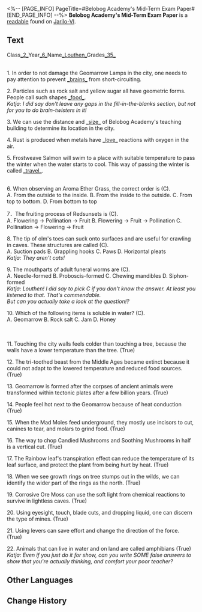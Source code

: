 <%-- [PAGE_INFO]
PageTitle=#Belobog Academy's Mid-Term Exam Paper#
[END_PAGE_INFO] --%>
{{Readable Infobox
|id           = 126
|partIds      = 190272
|title        = 
|image        = Item Jarilo-VI Readable.png
|world        = Jarilo-VI
|parts        = 1
|author       = <!--to be added-->
|description  = A failed exam paper. The owner of the exam paper seems to be a boy named Louthen.
|part1        = Belobog Academy's Mid-Term Exam Paper
|source1      = {{cx|Source missing}}
|characters   = 
|factions     = 
}}
'''Belobog Academy's Mid-Term Exam Paper''' is a [[readable]] found on [[Jarilo-VI]].
<!--
==Location==
{{Map Embed|<map name>|<marker id>}}
-->
==Text==
Class<u>_2_</u>Year<u>_6_</u>Name<u>_Louthen_</u>Grades<u>_35_</u>

{{Size|32|1) Fill in the Blanks}}<br />1. In order to not damage the Geomarrow Lamps in the city, one needs to pay attention to prevent <u>_brains_</u> from short-circuiting.

2. Particles such as rock salt and yellow sugar all have geometric forms. People call such shapes <u>_food_</u>.<br />''Katja: I did say don't leave any gaps in the fill-in-the-blanks section, but not for you to do brain-twisters in it!''

3. We can use the distance and <u>_size_</u> of Belobog Academy's teaching building to determine its location in the city.

4. Rust is produced when metals have <u>_love_</u> reactions with oxygen in the air.

5. Frostweave Salmon will swim to a place with suitable temperature to pass the winter when the water starts to cool. This way of passing the winter is called <u>_travel_</u>.

{{Size|32|2) Multiple Choice Questions}}<br />6. When observing an Aroma Ether Grass, the correct order is (C).<br />A. From the outside to the inside. B. From the inside to the outside. C. From top to bottom. D. From bottom to top

7．The fruiting process of Redsunsets is (C).<br />A. Flowering → Pollination → Fruit B. Flowering → Fruit → Pollination C. Pollination → Flowering → Fruit

8. The tip of olm's toes can suck onto surfaces and are useful for crawling in caves. These structures are called (C).<br />A. Suction pads B. Grappling hooks C. Paws D. Horizontal pleats<br />''Katja: They aren't cats!''

9. The mouthparts of adult funeral worms are (C).<br />A. Needle-formed B. Proboscis-formed C. Chewing mandibles D. Siphon-formed<br />''Katja: Louthen! I did say to pick C if you don't know the answer. At least you listened to that. That's commendable.''<br />''But can you actually take a look at the question!?''

10. Which of the following items is soluble in water? (C).<br />A. Geomarrow B. Rock salt C. Jam D. Honey



<br />{{Size|32|3) True/False Questions}}<br />11. Touching the city walls feels colder than touching a tree, because the walls have a lower temperature than the tree. (True)

12. The tri-toothed beast from the Middle Ages became extinct because it could not adapt to the lowered temperature and reduced food sources. (True)

13. Geomarrow is formed after the corpses of ancient animals were transformed within tectonic plates after a few billion years. (True)

14. People feel hot next to the Geomarrow because of heat conduction (True)

15. When the Mad Moles feed underground, they mostly use incisors to cut, canines to tear, and molars to grind food. (True)

16. The way to chop Candied Mushrooms and Soothing Mushrooms in half is a vertical cut. (True)

17. The Rainbow leaf's transpiration effect can reduce the temperature of its leaf surface, and protect the plant from being hurt by heat. (True)

18. When we see growth rings on tree stumps out in the wilds, we can identify the wider part of the rings as the north. (True)

19. Corrosive Ore Moss can use the soft light from chemical reactions to survive in lightless caves. (True)

20. Using eyesight, touch, blade cuts, and dropping liquid, one can discern the type of mines. (True)

21. Using levers can save effort and change the direction of the force. (True)

22. Animals that can live in water and on land are called amphibians (True)<br />''Katja: Even if you just do it for show, can you write SOME false answers to show that you're actually thinking, and comfort your poor teacher?''

<!--
==Trivia==
* 
-->
==Other Languages==
{{Other Languages
|en   = Belobog Academy's Mid-Term Exam Paper
|zhs  = 贝洛伯格学院期中测试卷
|zht  = 貝洛伯格學院期中考試卷
|ja   = ベロブルグ学院中間試験の解答用紙
|ko   = 벨로보그 아카데미의 중간고사 시험지
|es   = Examen de mitad del semestre de la Academia de Belobog
|fr   = Copie de l'examen de mi-semestre de l'Académie de Belobog
|ru   = Промежуточная экзаменационная работа Академии Белобога
|th   = ข้อสอบกลางภาคของสถาบัน Belobog
|vi   = Phiếu Thi Trong Học Viện Belobog
|de   = Zwischenprüfung der Belobog-Akademie
|id   = Makalah Ujian Tengah Semester Akademi Belobog
|pt   = Prova Semestral da Academia de Belobog
}}

==Change History==
{{Change History|1.0}}